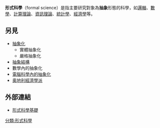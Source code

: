 {{Science|形式科学}}
'''形式科學'''（formal science）是指主要研究對象為'''抽象'''形態的科學，如[[邏輯|邏輯]]、[[數學|數學]]、[[計算理論|計算理論]]、[[資訊理論|資訊理論]]、[[統計學|統計學]]、[[經濟學|經濟學]]等。

== 另見 ==
* [[抽象化|抽象化]]
** 實體抽象化
** 嚴格抽象化
* [[抽象結構|抽象結構]]
* 數學內的抽象化
* [[抽象化_(計算機科學)|電腦科學內的抽象化]]
*[[奥地利經濟學派|奥地利經濟學派]]

== 外部連結 ==
* [http://www.math.uni-bonn.de/people/fotfs/ 形式科學基礎] {{Wayback|url=http://www.math.uni-bonn.de/people/fotfs/ |date=20130227115933 }}{{En icon}}

{{sci-stub}}

[[分類:形式科學|分類:形式科學]]